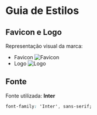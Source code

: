 
<Meta title="Guia de Estilos" />

# Guia de Estilos

## Favicon e Logo

Representação visual da marca:

- Favicon ![Favicon](f)
- Logo ![Logo](f)

## Fonte

Fonte utilizada: **Inter**

```css
font-family: 'Inter', sans-serif;
